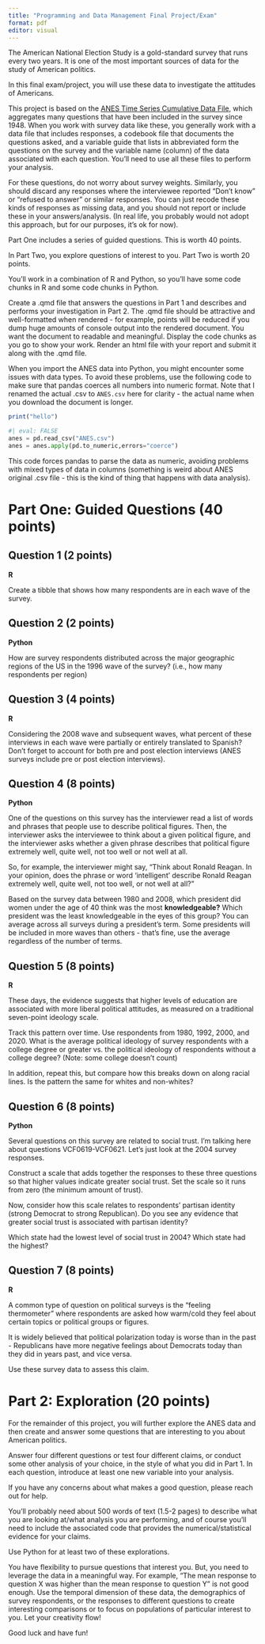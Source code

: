 ```yaml
---
title: "Programming and Data Management Final Project/Exam"
format: pdf
editor: visual
---
```


The American National Election Study is a gold-standard survey that runs every two years. It is one of the most important sources of data for the study of American politics.

In this final exam/project, you will use these data to investigate the attitudes of Americans.

This project is based on the [ANES Time Series Cumulative Data File](https://electionstudies.org/data-center/anes-time-series-cumulative-data-file/), which aggregates many questions that have been included in the survey since 1948. When you work with survey data like these, you generally work with a data file that includes responses, a codebook file that documents the questions asked, and a variable guide that lists in abbreviated form the questions on the survey and the variable name (column) of the data associated with each question. You'll need to use all these files to perform your analysis.

For these questions, do not worry about survey weights. Similarly, you should discard any responses where the interviewee reported "Don't know" or "refused to answer" or similar responses. You can just recode these kinds of responses as missing data, and you should not report or include these in your answers/analysis. (In real life, you probably would not adopt this approach, but for our purposes, it's ok for now).

Part One includes a series of guided questions. This is worth 40 points.

In Part Two, you explore questions of interest to you. Part Two is worth 20 points.

You'll work in a combination of R and Python, so you'll have some code chunks in R and some code chunks in Python.

Create a .qmd file that answers the questions in Part 1 and describes and performs your investigation in Part 2. The .qmd file should be attractive and well-formatted when rendered - for example, points will be reduced if you dump huge amounts of console output into the rendered document. You want the document to readable and meaningful. Display the code chunks as you go to show your work. Render an html file with your report and submit it along with the .qmd file.

When you import the ANES data into Python, you might encounter some issues with data types. To avoid these problems, use the following code to make sure that pandas coerces all numbers into numeric format. Note that I renamed the actual .csv to `ANES.csv` here for clarity - the actual name when you download the document is longer.

```r
print("hello")
```

```python
#| eval: FALSE
anes = pd.read_csv("ANES.csv") 
anes = anes.apply(pd.to_numeric,errors="coerce")
```

This code forces pandas to parse the data as numeric, avoiding problems with mixed types of data in columns (something is weird about ANES original .csv file - this is the kind of thing that happens with data analysis).

# Part One: Guided Questions (40 points)

## Question 1 (2 points)

**R**

Create a tibble that shows how many respondents are in each wave of the survey.

## Question 2 (2 points)

**Python**

How are survey respondents distributed across the major geographic regions of the US in the 1996 wave of the survey? (i.e., how many respondents per region)

## Question 3 (4 points)

**R**

Considering the 2008 wave and subsequent waves, what percent of these interviews in each wave were partially or entirely translated to Spanish? Don't forget to account for both pre and post election interviews (ANES surveys include pre or post election interviews).

## Question 4 (8 points)

**Python**

One of the questions on this survey has the interviewer read a list of words and phrases that people use to describe political figures. Then, the interviewer asks the interviewee to think about a given political figure, and the interviewer asks whether a given phrase describes that political figure extremely well, quite well, not too well or not well at all.

So, for example, the interviewer might say, "Think about Ronald Reagan. In your opinion, does the phrase or word 'intelligent' describe Ronald Reagan extremely well, quite well, not too well, or not well at all?"

Based on the survey data between 1980 and 2008, which president did women under the age of 40 think was the most **knowledgeable?** Which president was the least knowledgeable in the eyes of this group? You can average across all surveys during a president's term. Some presidents will be included in more waves than others - that's fine, use the average regardless of the number of terms.

## Question 5 (8 points)

**R**

These days, the evidence suggests that higher levels of education are associated with more liberal political attitudes, as measured on a traditional seven-point ideology scale.

Track this pattern over time. Use respondents from 1980, 1992, 2000, and 2020. What is the average political ideology of survey respondents with a college degree or greater vs. the political ideology of respondents without a college degree? (Note: some college doesn't count)

In addition, repeat this, but compare how this breaks down on along racial lines. Is the pattern the same for whites and non-whites?

## Question 6 (8 points)

**Python**

Several questions on this survey are related to social trust. I'm talking here about questions VCF0619-VCF0621. Let's just look at the 2004 survey responses.

Construct a scale that adds together the responses to these three questions so that higher values indicate greater social trust. Set the scale so it runs from zero (the minimum amount of trust).

Now, consider how this scale relates to respondents' partisan identity (strong Democrat to strong Republican). Do you see any evidence that greater social trust is associated with partisan identity?

Which state had the lowest level of social trust in 2004? Which state had the highest?

## Question 7 (8 points)

**R**

A common type of question on political surveys is the "feeling thermometer" where respondents are asked how warm/cold they feel about certain topics or political groups or figures.

It is widely believed that political polarization today is worse than in the past - Republicans have more negative feelings about Democrats today than they did in years past, and vice versa.

Use these survey data to assess this claim.

# Part 2: Exploration (20 points)

For the remainder of this project, you will further explore the ANES data and then create and answer some questions that are interesting to you about American politics.

Answer four different questions or test four different claims, or conduct some other analysis of your choice, in the style of what you did in Part 1. In each question, introduce at least one new variable into your analysis.

If you have any concerns about what makes a good question, please reach out for help.

You'll probably need about 500 words of text (1.5-2 pages) to describe what you are looking at/what analysis you are performing, and of course you'll need to include the associated code that provides the numerical/statistical evidence for your claims.

Use Python for at least two of these explorations.

You have flexibility to pursue questions that interest you. But, you need to leverage the data in a meaningful way. For example, "The mean response to question X was higher than the mean response to question Y" is not good enough. Use the temporal dimension of these data, the demographics of survey respondents, or the responses to different questions to create interesting comparisons or to focus on populations of particular interest to you. Let your creativity flow!

Good luck and have fun!
